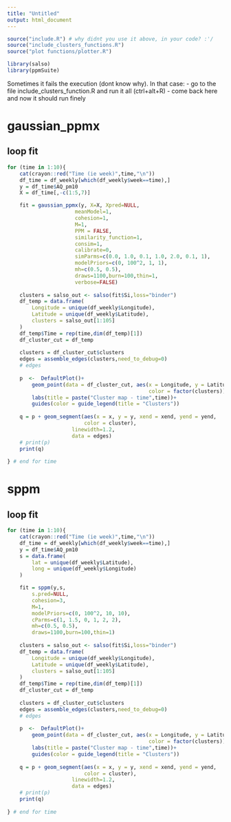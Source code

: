 ```yaml
---
title: "Untitled"
output: html_document
---
```



```r
source("include.R") # why didnt you use it above, in your code? :'/
source("include_clusters_functions.R")
source("plot functions/plotter.R")
```

```r
library(salso)
library(ppmSuite)
```

Sometimes it fails the execution (dont know why). In that case:
- go to the file include_clusters_function.R and run it all (ctrl+alt+R)
- come back here and now it should run finely

# gaussian_ppmx

## loop fit
```r
for (time in 1:10){
	cat(crayon::red("Time (ie week)",time,"\n"))
	df_time = df_weekly[which(df_weekly$week==time),]
	y = df_time$AQ_pm10
	X = df_time[,-c(1:5,7)]

	fit = gaussian_ppmx(y, X=X, Xpred=NULL,
	                  meanModel=1,
	                  cohesion=1,
	                  M=1,
	                  PPM = FALSE,
	                  similarity_function=1,
	                  consim=1,
	                  calibrate=0,
	                  simParms=c(0.0, 1.0, 0.1, 1.0, 2.0, 0.1, 1),
	                  modelPriors=c(0, 100^2, 1, 1),
	                  mh=c(0.5, 0.5),
	                  draws=1100,burn=100,thin=1,
	                  verbose=FALSE)
	
	clusters = salso_out <- salso(fit$Si,loss="binder")
	df_temp = data.frame(
		Longitude = unique(df_weekly$Longitude),
		Latitude = unique(df_weekly$Latitude),
		clusters = salso_out[1:105]
	)
	df_temp$Time = rep(time,dim(df_temp)[1])
	df_cluster_cut = df_temp
	
	clusters = df_cluster_cut$clusters
	edges = assemble_edges(clusters,need_to_debug=0)
	# edges
	
	p  <-  DefaultPlot()+
		geom_point(data = df_cluster_cut, aes(x = Longitude, y = Latitude,
											  color = factor(clusters)), size = 2)+
		labs(title = paste("Cluster map - time",time))+
		guides(color = guide_legend(title = "Clusters"))
	
	q = p + geom_segment(aes(x = x, y = y, xend = xend, yend = yend,
						 color = cluster),
					 linewidth=1.2,
					 data = edges)
	# print(p)
	print(q)
	
} # end for time
```
# sppm

## loop fit
```r
for (time in 1:10){
	cat(crayon::red("Time (ie week)",time,"\n"))
	df_time = df_weekly[which(df_weekly$week==time),]
	y = df_time$AQ_pm10
	s = data.frame(
		lat = unique(df_weekly$Latitude),
		long = unique(df_weekly$Longitude)
	)

	fit = sppm(y,s,
	    s.pred=NULL,
	    cohesion=3,
	    M=1,
	    modelPriors=c(0, 100^2, 10, 10),
	    cParms=c(1, 1.5, 0, 1, 2, 2),
	    mh=c(0.5, 0.5),
	    draws=1100,burn=100,thin=1)
	
	clusters = salso_out <- salso(fit$Si,loss="binder")
	df_temp = data.frame(
		Longitude = unique(df_weekly$Longitude),
		Latitude = unique(df_weekly$Latitude),
		clusters = salso_out[1:105]
	)
	df_temp$Time = rep(time,dim(df_temp)[1])
	df_cluster_cut = df_temp
	
	clusters = df_cluster_cut$clusters
	edges = assemble_edges(clusters,need_to_debug=0)
	# edges
	
	p  <-  DefaultPlot()+
		geom_point(data = df_cluster_cut, aes(x = Longitude, y = Latitude,
											  color = factor(clusters)), size = 2)+
		labs(title = paste("Cluster map - time",time))+
		guides(color = guide_legend(title = "Clusters"))
	
	q = p + geom_segment(aes(x = x, y = y, xend = xend, yend = yend,
						 color = cluster),
					 linewidth=1.2,
					 data = edges)
	# print(p)
	print(q)
	
} # end for time
```

